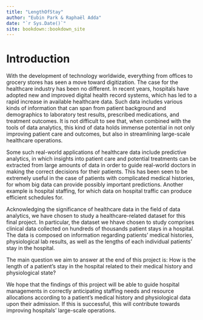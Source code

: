 ```yaml
--- 
title: "LengthOfStay"
author: "Eubin Park & Raphaël Adda"
date: "`r Sys.Date()`"
site: bookdown::bookdown_site
---
```


# Introduction

With the development of technology worldwide, everything from offices to grocery stores has seen a move toward digitization. The case for the healthcare industry has been no different. In recent years, hospitals have adopted new and improved digital health record systems, which has led to a rapid increase in available healthcare data. Such data includes various kinds of information that can span from patient background and demographics to laboratory test results, prescribed medications, and treatment outcomes. It is not difficult to see that, when combined with the tools of data analytics, this kind of data holds immense potential in not only improving patient care and outcomes, but also in streamlining large-scale healthcare operations. 

Some such real-world applications of healthcare data include predictive analytics, in which insights into patient care and potential treatments can be extracted from large amounts of data in order to guide real-world doctors in making the correct decisions for their patients. This has been seen to be extremely useful in the case of patients with complicated medical histories, for whom big data can provide possibly important predictions. Another example is hospital staffing, for which data on hospital traffic can produce efficient schedules for. 

Acknowledging the significance of healthcare data in the field of data analytics, we have chosen to study a healthcare-related dataset for this final project. In particular, the dataset we hhave chosen to study comprises clinical data collected on hundreds of thousands patient stays in a hospital. The data is composed on information regarding patients' medical histories, physiological lab results, as well as the lengths of each individual patients' stay in the hospital. 

The main question we aim to answer at the end of this project is: How is the length of a patient's stay in the hospital related to their medical history and physiological state? 

We hope that the findings of this project will be able to guide hospital managements in correctly anticipating staffing needs and resource allocations according to a patient's medical history and physiological data upon their admission. If this is successful, this will contribute towards improving hospitals' large-scale operations.
